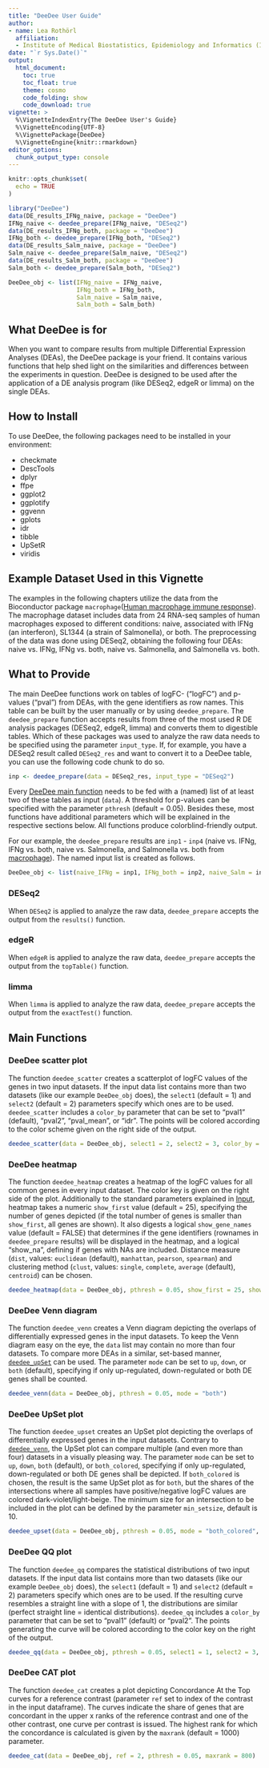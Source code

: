 ```yaml
---
title: "DeeDee User Guide"
author:
- name: Lea Rothörl
  affiliation: 
  - Institute of Medical Biostatistics, Epidemiology and Informatics (IMBEI), Mainz
date: "`r Sys.Date()`"
output:
  html_document:
    toc: true
    toc_float: true
    theme: cosmo
    code_folding: show
    code_download: true
vignette: >
  %\VignetteIndexEntry{The DeeDee User's Guide}
  %\VignetteEncoding{UTF-8}  
  %\VignettePackage{DeeDee}
  %\VignetteEngine{knitr::rmarkdown}
editor_options: 
  chunk_output_type: console
---
```


```r
knitr::opts_chunk$set(
  echo = TRUE
)
```

```r
library("DeeDee")
data(DE_results_IFNg_naive, package = "DeeDee")
IFNg_naive <- deedee_prepare(IFNg_naive, "DESeq2")
data(DE_results_IFNg_both, package = "DeeDee")
IFNg_both <- deedee_prepare(IFNg_both, "DESeq2")
data(DE_results_Salm_naive, package = "DeeDee")
Salm_naive <- deedee_prepare(Salm_naive, "DESeq2")
data(DE_results_Salm_both, package = "DeeDee")
Salm_both <- deedee_prepare(Salm_both, "DESeq2")

DeeDee_obj <- list(IFNg_naive = IFNg_naive, 
                   IFNg_both = IFNg_both, 
                   Salm_naive = Salm_naive, 
                   Salm_both = Salm_both)
```

## What DeeDee is for

When you want to compare results from multiple Differential Expression Analyses (DEAs), the DeeDee package is your friend. It contains various functions that help shed light on the similarities and differences between the experiments in question. DeeDee is designed to be used after the application of a DE analysis program (like DESeq2, edgeR or limma) on the single DEAs. 


## How to Install

To use DeeDee, the following packages need to be installed in your environment: 

 * checkmate
 * DescTools
 * dplyr
 * ffpe
 * ggplot2
 * ggplotify
 * ggvenn
 * gplots
 * idr
 * tibble
 * UpSetR
 * viridis


## Example Dataset Used in this Vignette

The examples in the following chapters utilize the data from the Bioconductor package `macrophage`([Human macrophage immune response](https://bioconductor.org/packages/release/data/experiment/html/macrophage.html "Bioconductor - macrophage")). The macrophage dataset includes data from 24 RNA-seq samples of human macrophages exposed to different conditions: naive, associated with IFNg (an interferon), SL1344 (a strain of Salmonella), or both. The preprocessing of the data was done using DESeq2, obtaining the following four DEAs: naive vs. IFNg, IFNg vs. both, naive vs. Salmonella, and Salmonella vs. both. 


## What to Provide

The main DeeDee functions work on tables of logFC- ("logFC") and p-values ("pval") from DEAs, with the gene identifiers as row names. This table can be built by the user manually or by using `deedee_prepare`. The `deedee_prepare` function accepts results from three of the most used R DE analysis packages (DESeq2, edgeR, limma) and converts them to digestible tables. Which of these packages was used to analyze the raw data needs to be specified using the parameter `input_type`. If, for example, you have a DESeq2 result called `DESeq2_res` and want to convert it to a DeeDee table, you can use the following code chunk to do so. 

```r
inp <- deedee_prepare(data = DESeq2_res, input_type = "DESeq2")
```

Every [DeeDee main function](#main-functions) needs to be fed with a (named) list of at least two of these tables as input (`data`). A threshold for p-values can be specified with the parameter `pthresh` (default = 0.05). Besides these, most functions have additional parameters which will be explained in the respective sections below. All functions produce colorblind-friendly output.

For our example, the `deedee_prepare` results are `inp1` - `inp4` (naive vs. IFNg, IFNg vs. both, naive vs. Salmonella, and Salmonella vs. both from [macrophage](#example-dataset-used-in-this-vignette)). The named input list is created as follows. 

```r
DeeDee_obj <- list(naive_IFNg = inp1, IFNg_both = inp2, naive_Salm = inp3, Salm_both = inp4)
```


### DESeq2

When `DESeq2` is applied to analyze the raw data, `deedee_prepare` accepts the output from the `results()` function. 


### edgeR

When `edgeR` is applied to analyze the raw data, `deedee_prepare` accepts the output from the `topTable()` function. 


### limma

When `limma` is applied to analyze the raw data, `deedee_prepare` accepts the output from the `exactTest()` function. 


\pagebreak
## Main Functions
### DeeDee scatter plot

The function `deedee_scatter` creates a scatterplot of logFC values of the genes in two input datasets. If the input data list contains more than two datasets (like our example `DeeDee_obj` does),  the `select1` (default = 1) and `select2` (default = 2) parameters specify which ones are to be used. `deedee_scatter` includes a `color_by` parameter that can be set to "pval1" (default), "pval2", "pval_mean", or "idr". The points will be colored according to the color scheme given on the right side of the output. 

```r
deedee_scatter(data = DeeDee_obj, select1 = 2, select2 = 3, color_by = "pval1")
```


\pagebreak
### DeeDee heatmap

The function `deedee_heatmap` creates a heatmap of the logFC values for all common genes in every input dataset. The color key is given on the right side of the plot. Additionally to the standard parameters explained in [Input](#what-to-provide), heatmap takes a numeric `show_first` value (default = 25), specifying the number of genes depicted (if the total number of genes is smaller than `show_first`, all genes are shown). It also digests a logical `show_gene_names` value (default = FALSE) that determines if the gene identifiers (rownames in `deedee_prepare` results) will be displayed in the heatmap, and a logical "show_na", defining if genes with NAs are included. Distance measure (`dist`, values: `euclidean` (default), `manhattan`, `pearson`, `spearman`) and clustering method (`clust`, values: `single`, `complete`, `average` (default), `centroid`) can be chosen. 

```r
deedee_heatmap(data = DeeDee_obj, pthresh = 0.05, show_first = 25, show_gene_names = FALSE, dist = "manhattan", clust = "centroid", show_na = FALSE)
```


\pagebreak
### DeeDee Venn diagram

The function `deedee_venn` creates a Venn diagram depicting the overlaps of differentially expressed genes in the input datasets. To keep the Venn diagram easy on the eye, the `data` list may contain no more than four datasets. To compare more DEAs in a similar, set-based manner, [`deedee_upSet`](#deedee-upset-plot) can be used. The parameter `mode` can be set to `up`, `down`, or `both` (default), specifying if only up-regulated, down-regulated or both DE genes shall be counted. 

```r
deedee_venn(data = DeeDee_obj, pthresh = 0.05, mode = "both")
```


\pagebreak
### DeeDee UpSet plot

The function `deedee_upset` creates an UpSet plot depicting the overlaps of differentially expressed genes in the input datasets. Contrary to [`deedee_venn`](#deedee-venn-diagram), the UpSet plot can compare multiple (and even more than four) datasets in a visually pleasing way. The parameter `mode` can be set to `up`, `down`, `both` (default), or `both_colored`, specifying if only up-regulated, down-regulated or both DE genes shall be depicted. If `both_colored` is chosen, the result is the same UpSet plot as for `both`, but the shares of the intersections where all samples have positive/negative logFC values are colored dark-violet/light-beige. The minimum size for an intersection to be included in the plot can be defined by the parameter `min_setsize`, default is 10.

```r
deedee_upset(data = DeeDee_obj, pthresh = 0.05, mode = "both_colored", min_setsize = 15)
```



\pagebreak
### DeeDee QQ plot

The function `deedee_qq` compares the statistical distributions of two input datasets. If the input data list contains more than two datasets (like our example `DeeDee_obj` does),  the `select1` (default = 1) and `select2` (default = 2) parameters specify which ones are to be used. If the resulting curve resembles a straight line with a slope of 1, the distributions are similar (perfect straight line = identical distributions). `deedee_qq` includes a `color_by` parameter that can be set to "pval1" (default) or "pval2". The points generating the curve will be colored according to the color key on the right of the output. 

```r
deedee_qq(data = DeeDee_obj, pthresh = 0.05, select1 = 1, select2 = 3, color_by = "pval2")
```


\pagebreak
### DeeDee CAT plot

The function `deedee_cat` creates a plot depicting Concordance At the Top curves for a reference contrast (parameter `ref` set to index of the contrast in the input dataframe). The curves indicate the share of genes that are concordant in the upper x ranks of the reference contrast and one of the other contrast, one curve per contrast is issued. The highest rank for which the concordance is calculated is given by the `maxrank` (default = 1000) parameter. 

```r
deedee_cat(data = DeeDee_obj, ref = 2, pthresh = 0.05, maxrank = 800)
```






 
 
